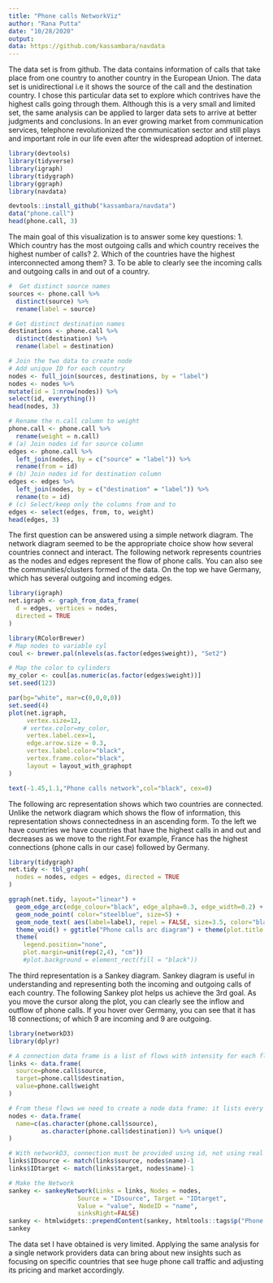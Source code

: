 ```yaml
---
title: "Phone calls NetworkViz"
author: "Rana Putta"
date: "10/28/2020"
output:
data: https://github.com/kassambara/navdata
---
```

The data set is from github. The data contains information of calls that take place from one country to another country in the European Union. The data set is unidirectional i.e it shows the source of the call and the destination country. I chose this particular data set to explore which contrives have the highest calls going through them. Although this is a very small and limited set, the same analysis can be applied to larger data sets to arrive at better judgments and conclusions. In an ever growing market from communication services, telephone revolutionized the communication sector and still plays and important role in our life even after the widespread adoption of internet. 

```r
library(devtools)
library(tidyverse)
library(igraph)
library(tidygraph)
library(ggraph)
library(navdata)

devtools::install_github("kassambara/navdata")
data("phone.call")
head(phone.call, 3)
```


The main goal of this visualization is to answer some key questions: 
1. Which country has the most outgoing calls and which country receives the highest number of calls? 
2. Which of the countries have the highest interconnected among them? 
3. To be able to clearly see the incoming calls and outgoing calls in and out of a country. 


```r
#  Get distinct source names
sources <- phone.call %>%
  distinct(source) %>%
  rename(label = source)

# Get distinct destination names
destinations <- phone.call %>%
  distinct(destination) %>%
  rename(label = destination)
```


```r

# Join the two data to create node
# Add unique ID for each country
nodes <- full_join(sources, destinations, by = "label") 
nodes <- nodes %>%
mutate(id = 1:nrow(nodes)) %>%
select(id, everything())
head(nodes, 3)

# Rename the n.call column to weight
phone.call <- phone.call %>%
  rename(weight = n.call)
# (a) Join nodes id for source column
edges <- phone.call %>% 
  left_join(nodes, by = c("source" = "label")) %>% 
  rename(from = id)
# (b) Join nodes id for destination column
edges <- edges %>% 
  left_join(nodes, by = c("destination" = "label")) %>% 
  rename(to = id)
# (c) Select/keep only the columns from and to
edges <- select(edges, from, to, weight)
head(edges, 3)
```
The first question can be answered using a simple network diagram. The network diagram seemed to be the appropriate choice show how several countries connect and interact. The following network represents countries as the nodes and edges represent the flow of phone calls. You can also see the communities/clusters formed of the data. On the top we have Germany, which has several outgoing and incoming edges. 
```r
library(igraph)
net.igraph <- graph_from_data_frame(
  d = edges, vertices = nodes, 
  directed = TRUE
)

library(RColorBrewer)
# Map nodes to variable cyl
coul <- brewer.pal(nlevels(as.factor(edges$weight)), "Set2")

# Map the color to cylinders
my_color <- coul[as.numeric(as.factor(edges$weight))]
set.seed(123)

par(bg="white", mar=c(0,0,0,0))
set.seed(4)
plot(net.igraph, 
     vertex.size=12,
    # vertex.color=my_color, 
     vertex.label.cex=1,
     edge.arrow.size = 0.3,
     vertex.label.color="black",
     vertex.frame.color="black",
     layout = layout_with_graphopt
)

text(-1.45,1.1,"Phone calls network",col="black", cex=0)
```
The following arc representation shows which two countries are connected. Unlike the network diagram which shows the flow of information, this representation shows connectedness in an ascending form. To the left we have countries we have countries that have the highest calls in and out and decreases as we move to the right.For example, France has the highest connections (phone calls in our case) followed by Germany. 
```r
library(tidygraph)
net.tidy <- tbl_graph(
  nodes = nodes, edges = edges, directed = TRUE
)

ggraph(net.tidy, layout="linear") + 
  geom_edge_arc(edge_colour="black", edge_alpha=0.3, edge_width=0.2) +
  geom_node_point( color="steelblue", size=5) +
  geom_node_text( aes(label=label), repel = FALSE, size=3.5, color="black", nudge_y=-0.1,check_overlap = TRUE) +
  theme_void() + ggtitle("Phone calls arc diagram") + theme(plot.title = element_text(size = 10))
  theme(
    legend.position="none",
    plot.margin=unit(rep(2,4), "cm"))
    #plot.background = element_rect(fill = "black"))
```
The third representation is a Sankey diagram. Sankey diagram is useful in understanding and representing both the incoming and outgoing calls of each country. The following Sankey plot helps us achieve the 3rd goal. As you move the cursor along the plot, you can clearly see the inflow and outflow of phone calls. If you hover over Germany, you can see that it has 18 connections; of which 9 are incoming and 9 are outgoing.
```r
library(networkD3)
library(dplyr)

# A connection data frame is a list of flows with intensity for each flow
links <- data.frame(
  source=phone.call$source, 
  target=phone.call$destination, 
  value=phone.call$weight
)

# From these flows we need to create a node data frame: it lists every entities involved in the flow
nodes <- data.frame(
  name=c(as.character(phone.call$source), 
         as.character(phone.call$destination)) %>% unique()
)

# With networkD3, connection must be provided using id, not using real name like in the links dataframe.. So we need to reformat it.
links$IDsource <- match(links$source, nodes$name)-1 
links$IDtarget <- match(links$target, nodes$name)-1

# Make the Network
sankey <- sankeyNetwork(Links = links, Nodes = nodes,
                   Source = "IDsource", Target = "IDtarget",
                   Value = "value", NodeID = "name", 
                   sinksRight=FALSE)
sankey <- htmlwidgets::prependContent(sankey, htmltools::tags$p("Phone calls sankey"))
sankey

```
The data set I have obtained is very limited. Applying the same analysis for a single network providers data can bring about new insights such as focusing on specific countries that see huge phone call traffic and adjusting its pricing and market accordingly.

